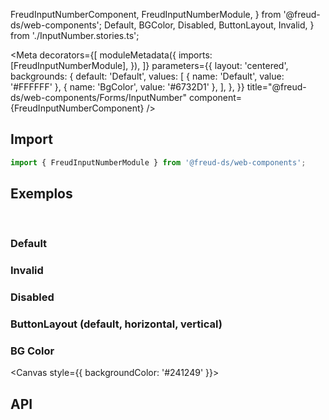   FreudInputNumberComponent,
  FreudInputNumberModule,
} from '@freud-ds/web-components';
  Default,
  BGColor,
  Disabled,
  ButtonLayout,
  Invalid,
} from './InputNumber.stories.ts';

<Meta
  decorators={[
    moduleMetadata({
      imports: [FreudInputNumberModule],
    }),
  ]}
  parameters={{
    layout: 'centered',
    backgrounds: {
      default: 'Default',
      values: [
        { name: 'Default', value: '#FFFFFF' },
        { name: 'BgColor', value: '#6732D1' },
      ],
    },
  }}
  title="@freud-ds/web-components/Forms/InputNumber"
  component={FreudInputNumberComponent}
/>

<FreudHeaderComponent
  title="InputNumber"
  description="Input com foco em contagem de numerais."
/>

## <a id="importing"></a>Import

```ts
import { FreudInputNumberModule } from '@freud-ds/web-components';
```

## <a id="exemplos"></a>Exemplos

<br />

### Default

<Canvas>
  <Story story={Default} />
</Canvas>

### Invalid

<Canvas>
  <Story story={Invalid} />
</Canvas>

### Disabled

<Canvas>
  <Story story={Disabled} />
</Canvas>

### ButtonLayout (default, horizontal, vertical)

<Canvas>
  <Story story={ButtonLayout} />
</Canvas>

### BG Color

<Canvas style={{ backgroundColor: '#241249' }}>
  <Story story={BGColor} />
</Canvas>

## <a id="api"></a>API

<ArgsTable of={FreudInputNumberComponent} />
